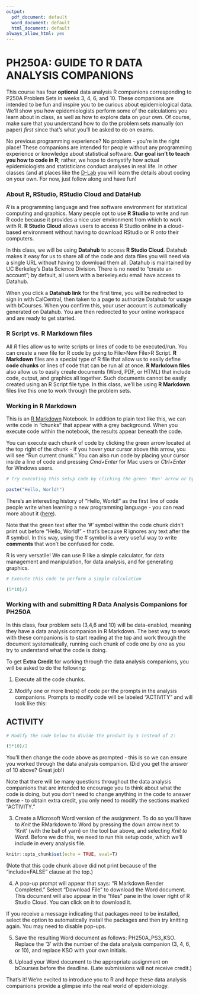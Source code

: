 ---
output:
  pdf_document: default
  word_document: default
  html_document: default
always_allow_html: yes 
---

# PH250A: GUIDE TO R DATA ANALYSIS COMPANIONS 

This course has four **optional** data analysis R companions corresponding to P250A Problem Sets in weeks 3, 4, 6, and 10. These companions are intended to be fun and inspire you to be curious about epidemiological data. We'll show you how epidemiologists perform some of the calculations you learn about in class, as well as how to explore data on your own. Of course, make sure that you understand how to do the problem sets manually (on paper) _first_ since that's what you'll be asked to do on exams. 

No previous programming experience? No problem - you're in the right place! These companions are intended for people without any programming experience or knowledge about statistical software. **Our goal isn't to teach you how to code in R**; rather, we hope to demystify how actual epidemiologists and statisticians conduct analyses in real life. In other classes (and at places like the [D-Lab](http://dlab.berkeley.edu/) you will learn the details about coding on your own. For now, just follow along and have fun!

### About R, RStudio, RStudio Cloud and DataHub 
*R* is a programming language and free software environment for statistical computing and graphics. Many people opt to use **R Studio** to write and run R code because it provides a nice user environment from which to work with R. **R Studio Cloud** allows users to access R Studio online in a cloud-based environment without having to download RStudio or R onto their computers. 

In this class, we will be using **Datahub** to access **R Studio Cloud**. Datahub makes it easy for us to share all of the code and data files you will need via a single URL without having to download them all. Datahub is maintained by UC Berkeley’s Data Science Division. There is no need to “create an account”; by default, all users with a berkeley.edu email have access to Datahub. 

When you click a **Datahub link** for the first time, you will be redirected to sign in with CalCentral, then taken to a page to authorize Datahub for usage with bCourses. When you confirm this, your user account is automatically generated on Datahub. You are then redirected to your online workspace and are ready to get started.


### R Script vs. R Markdown files
All *R* files allow us to write scripts or lines of code to be executed/run. You can create a new file for R code by going to File>New File>R Script. **R Markdown** files are a special type of R file that allow us to easily define **code chunks** or lines of code that can be run all at once. **R Markdown files** also allow us to easily create documents (Word, PDF, or HTML) that include code, output, and graphics all together. Such documents cannot be easily created using an R Script file type. In this class, we'll be using **R Markdown** files like this one to work through the problem sets. 

### Working in R Markdown

This is an [R Markdown](http://rmarkdown.rstudio.com) Notebook. In addition to plain text like this, we can write code in "chunks" that appear with a grey background. When you execute code within the notebook, the results appear beneath the code. 

You can execute each chunk of code by clicking the green arrow located at the top right of the chunk - if you hover your cursor above this arrow, you will see "Run current chunk." You can also run code by placing your cursor inside a line of code and pressing  *Cmd+Enter* for Mac users or *Ctrl+Enter* for Windows users. 

```{r}

# Try executing this setup code by clicking the green 'Run' arrow or by placing your cursor inside the code chunk and pressing Cmd+Enter (Mac) or Ctrl+Enter (Windows) 

paste("Hello, World!")

```

There's an interesting history of "Hello, World!" as the first line of code people write when learning a new programming language - you can read more about it ([here](https://en.wikipedia.org/wiki/%22Hello,_World!%22_program)).

Note that the green text after the '#' symbol within the code chunk didn't print out before "Hello, World!" - that's because R ignores any text after the # symbol. In this way, using the # symbol is a very useful way to write **comments** that won't be confused for code.

R is very versatile! We can use R like a simple calculator, for data management and manipulation, for data analysis, and for generating graphics.

```{r}

# Execute this code to perform a simple calculation

(5*10)/2

```

### Working with and submitting R Data Analysis Companions for PH250A

In this class, four problem sets (3,4,6 and 10) will be data-enabled, meaning they have a data analysis companion in R Markdown. The best way to work with these companions is to start reading at the top and work through the document systematically, running each chunk of code one by one as you try to understand what the code is doing.

To get **Extra Credit** for working through the data analysis companions, you will be asked to do the following:

1) Execute all the code chunks. 

2) Modify one or more line(s) of code per the prompts in the analysis companions. Prompts to modify code will be labeled "ACTIVITY" and will look like this:

## ACTIVITY

```{r}

# Modify the code below to divide the product by 5 instead of 2:

(5*10)/2

```

You'll then change the code above as prompted - this is so we can ensure you worked through the data analysis companion. (Did you get the answer of 10 above? Great job!)

Note that there will be many questions throughout the data analysis companions that are intended to encourage you to think about what the code is doing, but you don't need to change anything in the code to answer these - to obtain extra credit, you only need to modify the sections marked "ACTIVITY."

3) Create a Microsoft Word version of the assignment. To do so you'll have to *Knit* the RMarkdown to Word by pressing the down arrow next to 'Knit' (with the ball of yarn) on the tool bar above, and selecting *Knit to Word*. Before we do this, we need to run this setup code, which we'll include in every analysis file.

```{r setup, include=FALSE}
knitr::opts_chunk$set(echo = TRUE, eval=T)
```

(Note that this code chunk above did not print because of the “include=FALSE” clause at the top.)

4. A pop-up prompt will appear that says: “R Markdown Render Completed.” Select "Download File" to download the Word document. This document will also appear in the "files" pane in the lower right of R Studio Cloud. You can click on it to download it.

If you receive a message indicating that packages need to be installed, select the option to automatically install the packages and then try knitting again. You may need to disable pop-ups.

5. Save the resulting Word document as follows: PH250A_PS3_KSO. Replace the ‘3’ with the number of the data analysis companion (3, 4, 6, or 10), and replace KSO with your own initials. 

6. Upload your Word document to the appropriate assignment on bCourses before the deadline. (Late submissions will not receive credit.)

That's it! We're excited to introduce you to R and hope these data analysis companions provide a glimpse into the real world of epidemiology.
